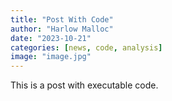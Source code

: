 ```yaml
---
title: "Post With Code"
author: "Harlow Malloc"
date: "2023-10-21"
categories: [news, code, analysis]
image: "image.jpg"
---
```


This is a post with executable code.
